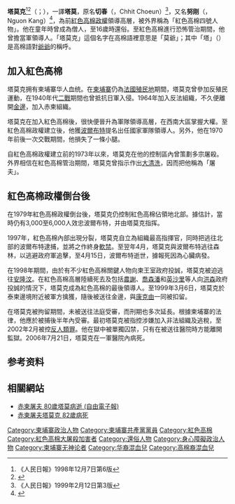 {{Infobox officeholder
|name = 努刚<br>{{lang|km|ងួន កាង}}
|image =  
|office = 民主柬埔寨全国人民代表大会<br>常务委员会第一副委员长
|term_start = 1976年4月10日
|term_end = 1979年1月7日
|predecessor = 
|successor =
|office2 = 柬埔寨中央军事委员会副委员长
|term_start2 = 1978年11月1日
|term_end2 = 1979年
|predecessor2 = 
|successor2 =
|office3 = 柬埔寨共产党西南大区书记
|term_start3 = 1975年
|term_end3 = 1979年
|predecessor3 = [[朱杰_(柬埔寨)|朱杰]]
|successor3 = 
|birth_date = 1926年
|birth_place = {{flag|French Indochina}}[[茶膠省|茶膠省]][[占卡縣|占卡縣]]
|spouse = 
|nationality = {{KHM}}
|party = [[柬埔寨共产党|柬埔寨共产党]]
|death_date = {{death date and age|2006|7|21|1926|df=y}}
|death_place = {{KHM}}[[金邊|金邊]]
}} 
'''塔莫克'''<ref>《人民日報》1998年12月7日第6版</ref><ref>{{cite news|url=http://www.people.com.cn/GB/channel2/17/20000822/196909.html|title=原红色高棉领袖生命垂危|publisher=人民网|date=2000年8月21日|accessdate=2019年5月31日|archive-date=2020年4月14日|archive-url=https://web.archive.org/web/20200414112948/http://www.people.com.cn/GB/channel2/17/20000822/196909.html|dead-url=no}}</ref>（{{kmr|k=តាម៉ុក|r=Ta Mok}}；{{bd|1926年||2006年|7月21日|catIdx=T}}），一譯'''塔莫'''，原名'''切春'''（{{lang|km|ឈិត ជើង}}，Chhit Choeun）<ref>《人民日報》1999年2月12日第3版</ref>，又名'''努刚'''（{{lang|km|ងួន កាង}}，Nguon Kang）<ref>{{cite book|url=https://books.google.com/books?id=noWXAwAAQBAJ&pg=PA102&lpg=PA102&dq=Nguon+Kang&source=bl&ots=Cv8iNNKnqy&sig=ACfU3U2C7bcUNOJoPAMvTgzy5xcTRWDw4Q&sa=X&ved=2ahUKEwiHn8zuq73iAhVMeawKHUIdC8sQ6AEwCnoECAcQAQ#v=onepage&q=Nguon%20Kang&f=false|title=Cambodia, 1975-1978: Rendezvous with Death|author=Karl D. Jackson|publisher=Princeton University Press|isbn=0-691-07807-6|year=1989|page=100|access-date=2019-05-28|archive-date=2021-06-06|archive-url=https://web.archive.org/web/20210606114808/https://books.google.com/books?id=noWXAwAAQBAJ&pg=PA102&lpg=PA102&dq=Nguon+Kang&source=bl&ots=Cv8iNNKnqy&sig=ACfU3U2C7bcUNOJoPAMvTgzy5xcTRWDw4Q&sa=X&ved=2ahUKEwiHn8zuq73iAhVMeawKHUIdC8sQ6AEwCnoECAcQAQ#v=onepage&q=Nguon%20Kang&f=false|dead-url=no}}</ref>，為前[[紅色高棉|紅色高棉]][[民主柬埔寨|政權]]領導高層，被外界稱為「紅色高棉四號人物」。他在童年時曾成為僧人，至16歲時還俗。至紅色高棉進行恐怖管治期間，他曾擔當軍領導人。「塔莫克」這個名字在高棉語裡意思是「莫爺」；其中「塔」（{{lang|km|តា}}）是高棉語對[[爺爺|爺爺]]的稱呼。

== 加入紅色高棉 ==
塔莫克拥有柬埔寨华人血统。在[[柬埔寨|柬埔寨]]仍為[[法國殖民地|法國殖民地]]期間，塔莫克曾參加反殖民運動，在1940年代[[二戰|二戰]]期間也曾抵抗日軍入侵。1964年加入反法組織{{link-en|高棉伊薩拉|Khmer Issarak}}，不久便離開[[金邊|金邊]]，加入赤柬組織。

塔莫克在加入紅色高棉後，很快便晉升為軍隊領導高層，在西南大區掌握大權。至紅色高棉政權建立後，他獲[[波爾布特|波爾布特]]提名出任國家軍隊領導人。另外，他在1970年前後一次交戰期間，他損失了一條小腿。

自紅色高棉政權建立前的1973年以來，塔莫克在他的控制區內曾策劃多宗屠殺。外界相信在紅色高棉管治期間，塔莫克曾指示作出[[紅色高棉大屠殺|大清洗]]，因而把他稱為「屠夫」。

== 紅色高棉政權倒台後 ==
在1979年紅色高棉政權倒台後，塔莫克仍控制紅色高棉佔領地北部。據估計，當時仍有3,000至6,000人效忠波爾布特，并由塔莫克指挥。

1997年，紅色高棉內部出現分裂，塔莫克自立為組織最高指揮官，同時把逃往北部的波爾布特逮捕，並將之作終身[[軟禁|軟禁]]。至翌年4月，塔莫克與波爾布特逃往森林，以逃避政府軍追擊，至4月15日，波爾布特逝世，據報死因為心臟病發。

在1998年期間，由於有不少紅色高棉關鍵人物向柬王室政府投誠，塔莫克被迫逃往[[安隆汶|安隆汶]]。在紅色高棉高層陸續死去及包括[[農謝|農謝]]、[[喬森潘|喬森潘]]和[[英沙里|英沙里]]等人向[[洪森|洪森]]政府投誠的情況下，塔莫克成為紅色高棉的最後領導人。至1999年3月6日，塔莫克於泰柬邊境附近被軍方擒獲，隨後被送往金邊，與[[康克由|康克由]]一同被扣留。

在塔莫克被拘留期間，未被送往法庭受審，而刑期也多次延長。根據柬埔寨的法律，他應於被捕後半年內受審。最初塔莫克被指控涉嫌加入非法組織及逃稅，至2002年2月被控[[反人類罪|反人類罪]]。他在獄中被單獨囚禁，只有在被送往醫院時方能離開監獄。2006年7月21日，塔莫克在一軍醫院內病死。
==参考资料==
{{reflist}}

== 相關網站 ==
*[https://web.archive.org/web/20070314010737/http://www.libertytimes.com.tw/2006/new/jul/22/today-int3.htm 赤柬屠夫 80歲塔莫病逝 (自由電子報)]
*[http://news.sina.com/udn/105-103-102-104/2006-07-21/12271128986.html 赤柬屠夫塔莫克 82歲病死] {{Wayback|url=http://news.sina.com/udn/105-103-102-104/2006-07-21/12271128986.html |date=20160304113920 }}

{{红色高棉}}
{{红色高棉大屠杀}}
{{DEFAULTSORT:Ta Mok}}
[[Category:柬埔寨政治人物|Category:柬埔寨政治人物]]
[[Category:柬埔寨共產黨黨員|Category:柬埔寨共產黨黨員]]
[[Category:紅色高棉|Category:紅色高棉]]
[[Category:紅色高棉大屠殺加害者|Category:紅色高棉大屠殺加害者]]
[[Category:還俗人物|Category:還俗人物]]
[[Category:身心障礙政治人物|Category:身心障礙政治人物]]
[[Category:柬埔寨无神论者|Category:柬埔寨无神论者]]
[[Category:华裔混血兒|Category:华裔混血兒]]
[[Category:高棉裔混血兒|Category:高棉裔混血兒]]